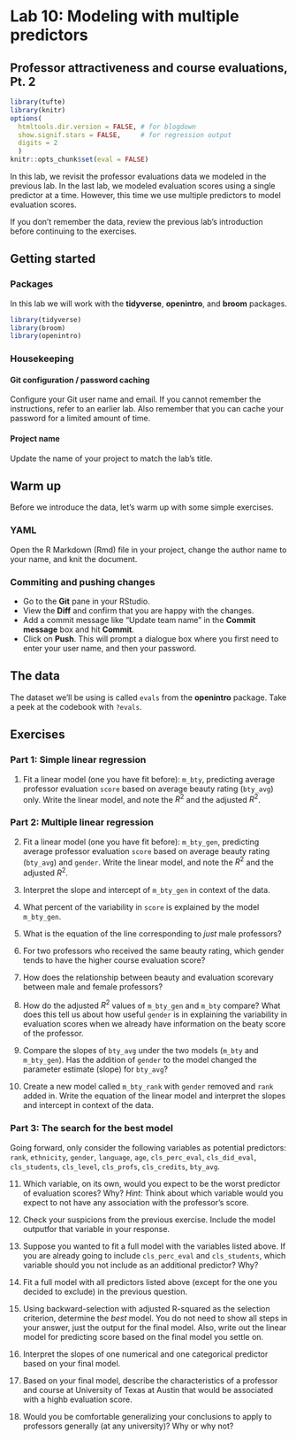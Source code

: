 
# Lab 10: Modeling with multiple predictors {#lab10}
## Professor attractiveness and course evaluations, Pt. 2

```r
library(tufte)
library(knitr)
options(
  htmltools.dir.version = FALSE, # for blogdown
  show.signif.stars = FALSE,     # for regression output
  digits = 2
  )
knitr::opts_chunk$set(eval = FALSE)
```

In this lab, we revisit the professor evaluations data we modeled in the previous lab. In the last lab, we modeled evaluation scores using a single predictor at a time. However, this time we use multiple predictors to model evaluation scores.

If you don't remember the data, review the previous lab's introduction before continuing to the exercises.

## Getting started

### Packages

In this lab we will work with the **tidyverse**, **openintro**, and **broom** packages.

```r
library(tidyverse) 
library(broom)
library(openintro)
```

### Housekeeping

#### Git configuration / password caching

Configure your Git user name and email. If you cannot remember the instructions, refer to an earlier lab. Also remember that you can cache your password for a limited amount of time.

#### Project name

Update the name of your project to match the lab's title.

## Warm up


Before we introduce the data, let's warm up with some simple exercises.

### YAML

Open the R Markdown (Rmd) file in your project, change the author name to your name, and knit the document.

### Commiting and pushing changes

- Go to the **Git** pane in your RStudio. 
- View the **Diff** and confirm that you are happy with the changes.
- Add a commit message like "Update team name" in the **Commit message** box and hit **Commit**.
- Click on **Push**. This will prompt a dialogue box where you first need to enter your user name, and then your password.


## The data

The dataset we'll be using is called `evals` from the **openintro** package. Take a peek at the codebook with `?evals`.

## Exercises

### Part 1: Simple linear regression

1. Fit a linear model (one you have fit before): `m_bty`, predicting average
   professor evaluation `score` based on average beauty rating (`bty_avg`) only. Write the 
   linear model, and note the $R^2$ and the adjusted $R^2$.

### Part 2: Multiple linear regression

2. Fit a linear model (one you have fit before): `m_bty_gen`, predicting average
   professor evaluation `score` based on average beauty rating (`bty_avg`) and `gender`. 
   Write the linear model, and note the $R^2$ and the adjusted $R^2$.
   
3. Interpret the slope and intercept of `m_bty_gen` in context of the data.

4. What percent of the variability in `score` is explained by the model `m_bty_gen`.

5.  What is the equation of the line corresponding to *just* male professors?
    
6.  For two professors who received the same beauty rating, which gender tends to have the higher course evaluation score?
    
7. How does the relationship between beauty and evaluation scorevary between male and female professors?
    
8. How do the adjusted $R^2$ values of `m_bty_gen` and `m_bty` compare? What does this tell us about how useful `gender` is in explaining the variability in evaluation scores when we already have information on the beaty score of the professor.

9. Compare the slopes of `bty_avg` under the two models (`m_bty` and `m_bty_gen`). Has the addition of `gender` to the model changed the parameter estimate (slope) for `bty_avg`?
    
10. Create a new model called `m_bty_rank` with `gender` removed and `rank`  added in. Write the equation of the linear model and interpret the slopes and intercept in context of the data. 

### Part 3: The search for the best model

Going forward, only consider the following variables as potential predictors: `rank`, `ethnicity`, `gender`, `language`, `age`, `cls_perc_eval`, `cls_did_eval`, `cls_students`, `cls_level`, `cls_profs`, `cls_credits`, `bty_avg`.

11. Which variable, on its own, would you expect to be the worst predictor of evaluation scores? Why? *Hint:* Think about which variable would you expect to not have any association with the professor's score.

12. Check your suspicions from the previous exercise. Include the model outputfor that variable in your response.
    
13. Suppose you wanted to fit a full model with the variables listed above. If you are already going to include `cls_perc_eval` and `cls_students`, which variable should you not include as an additional predictor? Why?

14. Fit a full model with all predictors listed above (except for the one you decided to exclude) in the previous question.

15. Using backward-selection with adjusted R-squared as the selection criterion, determine the *best* model. You do not need to show all steps in your answer, just the output for the final model. Also, write out the linear model for predicting score based on the final model you settle on.

16. Interpret the slopes of one numerical and one categorical predictor based on your final model.

17. Based on your final model, describe the characteristics of a professor and course at University of Texas at Austin that would be associated with a highb evaluation score.

18. Would you be comfortable generalizing your conclusions to apply to professors generally (at any university)? Why or why not?
    
